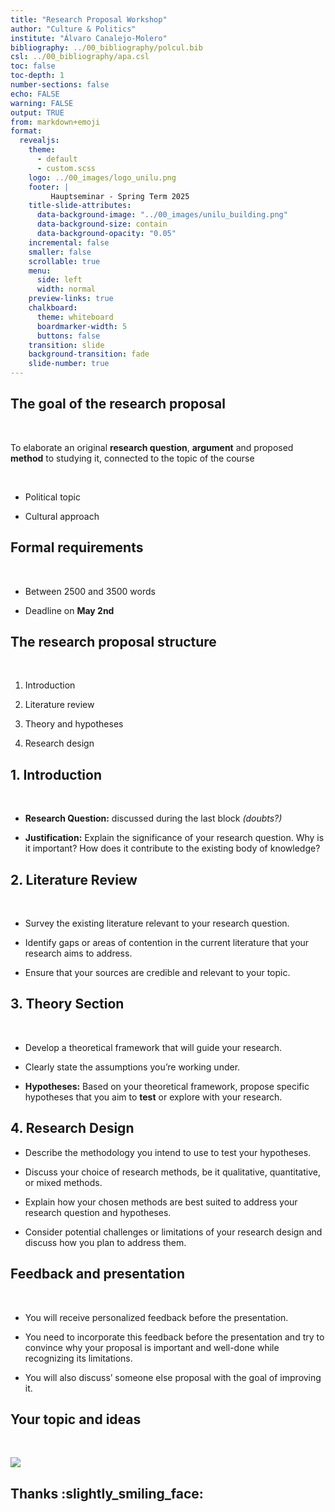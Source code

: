 ```yaml
---
title: "Research Proposal Workshop"
author: "Culture & Politics"
institute: "Álvaro Canalejo-Molero"
bibliography: ../00_bibliography/polcul.bib
csl: ../00_bibliography/apa.csl
toc: false
toc-depth: 1
number-sections: false
echo: FALSE
warning: FALSE
output: TRUE
from: markdown+emoji
format:
  revealjs:
    theme:
      - default
      - custom.scss
    logo: ../00_images/logo_unilu.png
    footer: | 
         Hauptseminar - Spring Term 2025
    title-slide-attributes:
      data-background-image: "../00_images/unilu_building.png"
      data-background-size: contain
      data-background-opacity: "0.05"
    incremental: false
    smaller: false
    scrollable: true
    menu:
      side: left
      width: normal
    preview-links: true
    chalkboard:
      theme: whiteboard
      boardmarker-width: 5
      buttons: false
    transition: slide
    background-transition: fade
    slide-number: true
---
```

  
## The goal of the research proposal

<br>

To elaborate an original **research question**, **argument** and proposed **method** to studying it, connected to the topic of the course

<br>

  - Political topic
  
  - Cultural approach



## Formal requirements

<br>

- Between 2500 and 3500 words

- Deadline on **May 2nd**

## The research proposal structure

<br>

  1. Introduction

  2. Literature review

  3. Theory and hypotheses

  4. Research design

## 1. Introduction

<br>

   - **Research Question:** discussed during the last block *(doubts?)*
   
   - **Justification:** Explain the significance of your research question. Why is it important? How does it contribute to the existing body of knowledge?

## 2. Literature Review  

<br>

   - Survey the existing literature relevant to your research question.

   - Identify gaps or areas of contention in the current literature that your research aims to address.

   - Ensure that your sources are credible and relevant to your topic.

## 3. Theory Section

<br>

   - Develop a theoretical framework that will guide your research.

   - Clearly state the assumptions you're working under.

   - **Hypotheses:** Based on your theoretical framework, propose specific hypotheses that you aim to **test** or explore with your research.

## 4. Research Design
   
   
   - Describe the methodology you intend to use to test your hypotheses.
   
   - Discuss your choice of research methods, be it qualitative, quantitative, or mixed methods.
   
   - Explain how your chosen methods are best suited to address your research question and hypotheses.
   
   - Consider potential challenges or limitations of your research design and discuss how you plan to address them.

## Feedback and presentation

<br>

  - You will receive personalized feedback before the presentation.
  
  - You need to incorporate this feedback before the presentation and try to convince why your proposal is important and well-done while recognizing its limitations.
  
  - You will also discuss' someone else proposal with the goal of improving it.
  
## Your topic and ideas

<br>

![](group_activity.png){fig-align="center"}


## Thanks :slightly_smiling_face:

<br>

<br>
